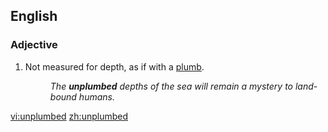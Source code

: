 ==English==

===Adjective===
{{en-adj}}

#Not measured for depth, as if with a [[plumb]].
#:''The '''unplumbed''' depths of the sea will remain a mystery to land-bound humans.''

[[vi:unplumbed]]
[[zh:unplumbed]]